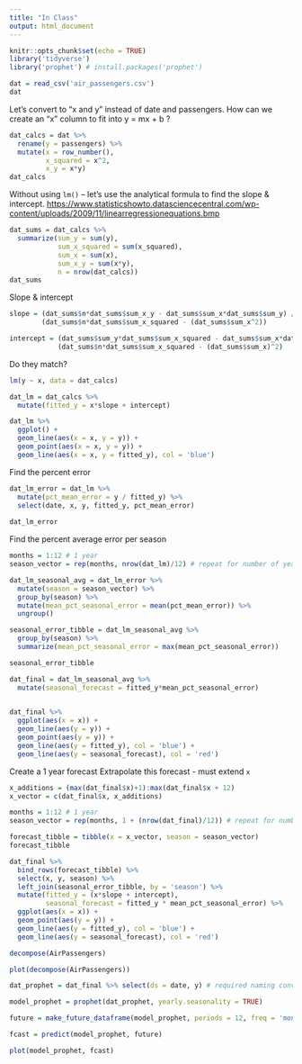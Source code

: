 ```yaml
---
title: "In Class"
output: html_document
---
```


```r
knitr::opts_chunk$set(echo = TRUE)
library('tidyverse')
library('prophet') # install.packages('prophet')

dat = read_csv('air_passengers.csv')
dat
```

Let's convert to "x and y" instead of date and passengers.
How can we create an "x" column to fit into y = mx + b ?
```r
dat_calcs = dat %>%
  rename(y = passengers) %>%
  mutate(x = row_number(),
         x_squared = x^2,
         x_y = x*y)
dat_calcs
```

Without using `lm()` -- let's use the analytical formula to find the slope & intercept. <https://www.statisticshowto.datasciencecentral.com/wp-content/uploads/2009/11/linearregressionequations.bmp>
```r
dat_sums = dat_calcs %>%
  summarize(sum_y = sum(y),
            sum_x_squared = sum(x_squared),
            sum_x = sum(x),
            sum_x_y = sum(x*y),
            n = nrow(dat_calcs))
dat_sums
```

Slope & intercept

```r
slope = (dat_sums$n*dat_sums$sum_x_y - dat_sums$sum_x*dat_sums$sum_y) / 
        (dat_sums$n*dat_sums$sum_x_squared - (dat_sums$sum_x^2))
```

```r
intercept = (dat_sums$sum_y*dat_sums$sum_x_squared - dat_sums$sum_x*dat_sums$sum_x_y) / 
            (dat_sums$n*dat_sums$sum_x_squared - (dat_sums$sum_x)^2)
```

Do they match?
```r
lm(y ~ x, data = dat_calcs)
```

```r
dat_lm = dat_calcs %>%
  mutate(fitted_y = x*slope + intercept)

dat_lm %>%
  ggplot() +
  geom_line(aes(x = x, y = y)) +
  geom_point(aes(x = x, y = y)) + 
  geom_line(aes(x = x, y = fitted_y), col = 'blue')
```

Find the percent error
```r
dat_lm_error = dat_lm %>%
  mutate(pct_mean_error = y / fitted_y) %>%
  select(date, x, y, fitted_y, pct_mean_error)
  
dat_lm_error
```

Find the percent average error per season
```r
months = 1:12 # 1 year
season_vector = rep(months, nrow(dat_lm)/12) # repeat for number of years

dat_lm_seasonal_avg = dat_lm_error %>%
  mutate(season = season_vector) %>%
  group_by(season) %>%
  mutate(mean_pct_seasonal_error = mean(pct_mean_error)) %>%
  ungroup()

seasonal_error_tibble = dat_lm_seasonal_avg %>%
  group_by(season) %>%
  summarize(mean_pct_seasonal_error = max(mean_pct_seasonal_error))

seasonal_error_tibble
```


```r
dat_final = dat_lm_seasonal_avg %>%
  mutate(seasonal_forecast = fitted_y*mean_pct_seasonal_error)
  

dat_final %>%
  ggplot(aes(x = x)) +
  geom_line(aes(y = y)) +
  geom_point(aes(y = y)) + 
  geom_line(aes(y = fitted_y), col = 'blue') + 
  geom_line(aes(y = seasonal_forecast), col = 'red')
```

Create a 1 year forecast
Extrapolate this forecast - must extend `x`
```r
x_additions = (max(dat_final$x)+1):max(dat_final$x + 12)
x_vector = c(dat_final$x, x_additions)

months = 1:12 # 1 year
season_vector = rep(months, 1 + (nrow(dat_final)/12)) # repeat for number of years + 1 (for forecast)

forecast_tibble = tibble(x = x_vector, season = season_vector)
forecast_tibble

dat_final %>% 
  bind_rows(forecast_tibble) %>%
  select(x, y, season) %>%
  left_join(seasonal_error_tibble, by = 'season') %>%
  mutate(fitted_y = (x*slope + intercept),
         seasonal_forecast = fitted_y * mean_pct_seasonal_error) %>%
  ggplot(aes(x = x)) +
  geom_point(aes(y = y)) + 
  geom_line(aes(y = fitted_y), col = 'blue') + 
  geom_line(aes(y = seasonal_forecast), col = 'red')
```


```r
decompose(AirPassengers)
```


```r
plot(decompose(AirPassengers))
```

```r
dat_prophet = dat_final %>% select(ds = date, y) # required naming convention

model_prophet = prophet(dat_prophet, yearly.seasonality = TRUE)

future = make_future_dataframe(model_prophet, periods = 12, freq = 'month')

fcast = predict(model_prophet, future)
```


```r
plot(model_prophet, fcast)
```




